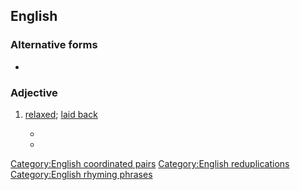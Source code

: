 {{also|loosey goosey}}
==English==

===Alternative forms===
* {{l|en|loosey goosey}}

===Adjective===
{{en-adj}}

# {{lb|en|North America|informal}} [[relaxed]]; [[laid back]]
#* {{quote-journal|en|year=1955|journal=Maclean's|title=Why Big-League Goalies CRACK Up|author=Trent Frayne
|url=http://archive.macleans.ca/article/1955/03/19/why-big-league-goalies-crack-up
|text=“All these other guys are scared to death,” the pinch-hitter kept telling himself as he walked towards the plate, “I’m '''loosey-goosey''', I’m '''loosey-goosey''', I’m '''loosey-goosey'''.”
}}
#* {{quote-book|en|year=2004|author=Denis Wood|title=Five Billion Years of Global Change|passage=I find the description wonderfully familiar, less the [[droogish]] quality, than the '''loosey-goosey''' opportunism.}}

[[Category:English coordinated pairs]]
[[Category:English reduplications]]
[[Category:English rhyming phrases]]